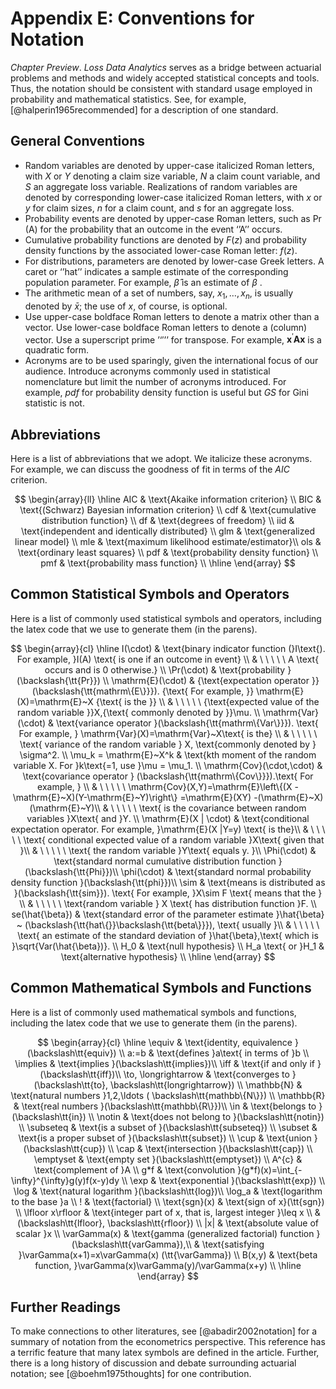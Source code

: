 # Appendix E: Conventions for Notation  {#C:NotationConvention}

*Chapter Preview*. *Loss Data Analytics* serves as a bridge between actuarial problems and methods and widely accepted statistical concepts and tools. Thus, the notation should be consistent with standard usage employed in probability and mathematical statistics. See, for example, [@halperin1965recommended] for a description of one standard.


## General Conventions {#S:General}


- Random variables are denoted by upper-case italicized Roman letters, with $X$ or $Y$ denoting a claim size variable, $N$ a claim count variable, and $S$ an aggregate loss variable. Realizations of random variables are denoted by corresponding lower-case italicized Roman letters, with $x$ or $y$ for claim sizes, $n$ for a claim count, and $s$ for an aggregate loss.
- Probability events are denoted by upper-case Roman letters, such as $\Pr(\mathrm{A})$ for the probability that an outcome in the event ''A'' occurs.
- Cumulative probability functions are denoted by $F(z)$ and probability density functions by the associated lower-case Roman letter: $f(z)$.
- For distributions, parameters are denoted by lower-case Greek letters. A caret or ''hat''  indicates a sample estimate of the corresponding population parameter. For example, $\hat{\beta}$ is an estimate of $\beta$ .
- The arithmetic mean of a set of numbers, say, $x_1, \ldots, x_n$, is usually denoted by $\bar{x}$; the use of $x$, of course, is optional.
- Use upper-case boldface Roman letters to denote a matrix other than a vector. Use lower-case boldface Roman letters to denote a (column) vector. Use a superscript prime ''$\prime$'' for transpose. For example, $\mathbf{x}^{\prime} \mathbf{A} \mathbf{x}$ is a quadratic form.
- Acronyms are to be used sparingly, given the international focus of our audience. Introduce acronyms commonly used in statistical nomenclature but limit the number of acronyms introduced. For example, *pdf* for probability density function is useful but *GS* for Gini statistic is not.



## Abbreviations   {#S:Abbreviations}

Here is a list of abbreviations that we adopt. We italicize these acronyms. For example, we can discuss the goodness of fit in terms of the *AIC* criterion.

$$
\begin{array}{ll}
\hline
AIC & \text{Akaike information criterion} \\
BIC & \text{(Schwarz) Bayesian information criterion} \\
cdf & \text{cumulative distribution function} \\
df & \text{degrees of freedom} \\
iid & \text{independent and identically distributed} \\
glm & \text{generalized linear model} \\
mle & \text{maximum likelihood estimate/estimator}\\
ols & \text{ordinary least squares} \\
pdf & \text{probability density function} \\
pmf & \text{probability mass function} \\ \hline
\end{array}
$$


## Common Statistical Symbols and Operators  {#S:StatSymbols}

Here is a list of commonly used statistical symbols and operators, including the latex code that we use to generate them (in the parens).

$$
\begin{array}{cl}  \hline
I(\cdot) & \text{binary indicator function (}I\text{). For example, }I(A) \text{ is one if an outcome in event} \\
& \ \ \ \ \  A \text{ occurs and is 0 otherwise.} \\
\Pr(\cdot) & \text{probability }(\backslash{\tt{Pr}}) \\
\mathrm{E}(\cdot)  & {\text{expectation operator }} (\backslash{\tt{mathrm\{E\}}}). {\text{ For example, }} \mathrm{E}(X)=\mathrm{E}~X {\text{ is the }} \\
& \ \ \ \ \ {\text{expected value of the random variable }}X,{\text{ commonly denoted by }}\mu. \\
\mathrm{Var}(\cdot)  & \text{variance operator }(\backslash{\tt{mathrm\{Var\}}}). \text{ For example, } \mathrm{Var}(X)=\mathrm{Var}~X\text{ is the} \\
& \ \ \ \ \  \text{ variance of the random variable } X, \text{commonly denoted by } \sigma^2. \\
\mu_k = \mathrm{E}~X^k & \text{kth moment of the random variable X. For }k\text{=1, use }\mu = \mu_1. \\
\mathrm{Cov}(\cdot,\cdot)  & \text{covariance operator } (\backslash{\tt{mathrm\{Cov\}}}).\text{ For example, } \\
& \ \ \ \ \ \mathrm{Cov}(X,Y)=\mathrm{E}\left\{(X -\mathrm{E}~X)(Y-\mathrm{E}~Y)\right\}  =\mathrm{E}(XY) -(\mathrm{E}~X)(\mathrm{E}~Y)\\
& \ \ \ \ \  \text{ is the covariance between random variables }X\text{ and }Y. \\
\mathrm{E}(X | \cdot)  & \text{conditional expectation operator. For example, }\mathrm{E}(X |Y=y) \text{ is the}\\
& \ \ \ \ \   \text{ conditional expected value of a random variable }X\text{ given that }\\
& \ \ \ \ \   \text{ the random variable }Y\text{ equals y. }\\
\Phi(\cdot) & \text{standard normal cumulative distribution function }(\backslash{\tt{Phi}})\\
\phi(\cdot) & \text{standard normal probability density function }(\backslash{\tt{phi}})\\
\sim & \text{means is distributed as }(\backslash{\tt{sim}}). \text{ For example, }X\sim F \text{ means that the } \\
& \ \ \ \ \  \text{random variable } X \text{ has distribution function }F. \\
se(\hat{\beta}) & \text{standard error of the parameter estimate }\hat{\beta} ~ (\backslash{\tt{hat\{}}\backslash{\tt{beta\}}}), \text{ usually }\\
& \ \ \ \ \  \text{ an estimate of the standard deviation of }\hat{\beta},\text{ which is }\sqrt{Var(\hat{\beta})}. \\
H_0 &  \text{null hypothesis} \\
H_a \text{ or }H_1 & \text{alternative hypothesis} \\
\hline
\end{array}
$$

  
  
## Common Mathematical Symbols and Functions  {#S:Symbols}

Here is a list of commonly used mathematical symbols and functions, including the latex code that we use to generate them (in the parens).
  
$$
\begin{array}{cl}
\hline
\equiv & \text{identity, equivalence }(\backslash\tt{equiv}) \\
a:=b   & \text{defines }a\text{ in terms of }b \\
\implies     & \text{implies }(\backslash\tt{implies})\\
\iff  & \text{if and only if }(\backslash\tt{iff})\\
\to, \longrightarrow & \text{converges to }(\backslash\tt{to}, \backslash\tt{longrightarrow}) \\
\mathbb{N} & \text{natural numbers }1,2,\ldots ( \backslash\tt{mathbb\{N\}}) \\
\mathbb{R} & \text{real numbers }(\backslash\tt{mathbb\{R\}})\\
\in        & \text{belongs to }(\backslash\tt{in}) \\
\notin     & \text{does not belong to }(\backslash\tt{notin}) \\
\subseteq  & \text{is a subset of }(\backslash\tt{subseteq}) \\
\subset    & \text{is a proper subset of }(\backslash\tt{subset}) \\
\cup       & \text{union  }(\backslash\tt{cup}) \\
\cap       & \text{intersection  }(\backslash\tt{cap}) \\
\emptyset  & \text{empty set }(\backslash\tt{emptyset})  \\
A^{c}      & \text{complement of }A   \\
g*f        & \text{convolution }(g*f)(x)=\int_{-\infty}^{\infty}g(y)f(x-y)dy \\
\exp       & \text{exponential }(\backslash\tt{exp}) \\
\log       & \text{natural logarithm }(\backslash\tt{log})\\
\log_a     & \text{logarithm to the base }a \\
!          & \text{factorial} \\
\text{sgn}(x)    & \text{sign of x}(\tt{sgn}) \\
\lfloor x\rfloor & \text{integer part of x, that is, largest integer }\leq x \\
                 & (\backslash\tt{lfloor}, \backslash\tt{rfloor}) \\
|x|        & \text{absolute value of scalar }x \\
\varGamma(x) & \text{gamma (generalized factorial) function } (\backslash\tt{varGamma}),\\
           & \text{satisfying }\varGamma(x+1)=x\varGamma(x) (\tt{\varGamma}) \\
B(x,y)     & \text{beta function, }\varGamma(x)\varGamma(y)/\varGamma(x+y) \\
\hline
\end{array}
$$




## Further Readings

To make connections to other literatures, see [@abadir2002notation] \url{http://www.janmagnus.nl/misc/notation.zip} for a summary of notation from the econometrics perspective. This reference has a terrific feature that many latex symbols are defined in the article. Further, there is a long history of discussion and debate surrounding actuarial notation; see [@boehm1975thoughts] for one contribution.
